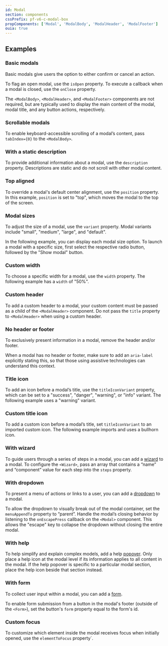```yaml
---
id: Modal
section: components
cssPrefix: pf-v6-c-modal-box
propComponents: ['Modal', 'ModalBody', 'ModalHeader', 'ModalFooter']
ouia: true
---
```



## Examples

### Basic modals

Basic modals give users the option to either confirm or cancel an action. 

To flag an open modal, use the `isOpen` property. To execute a callback when a modal is closed, use the `onClose` property.

The `<ModalBody>`, `<ModalHeader>`, and `<ModalFooter>` components are not required, but are typically used to display the main content of the modal, modal title, and any button actions, respectively.



<LiveExample src={ModalBasic} />

### Scrollable modals

To enable keyboard-accessible scrolling of a modal’s content, pass `tabIndex={0}` to the `<ModalBody>`.



<LiveExample src={ModalWithOverflowingContent} />

### With a static description

To provide additional information about a modal, use the `description` property. Descriptions are static and do not scroll with other modal content.



<LiveExample src={ModalWithDescription} />

### Top aligned

To override a modal's default center alignment, use the `position` property. In this example, `position` is set to "top", which moves the modal to the top of the screen.



<LiveExample src={ModalTopAligned} />

### Modal sizes

To adjust the size of a modal, use the `variant` property. Modal variants include "small", "medium", "large", and "default".

In the following example, you can display each modal size option. To launch a modal with a specific size, first select the respective radio button, followed by the "Show modal" button.



<LiveExample src={ModalSize} />

### Custom width

To choose a specific width for a modal, use the `width` property. The following example has a `width` of "50%".



<LiveExample src={ModalCustomWidth} />

### Custom header

To add a custom header to a modal, your custom content must be passed as a child of the `<ModalHeader>` component. Do not pass the `title` property to `<ModalHeader>` when using a custom header. 



<LiveExample src={ModalCustomHeader} />

### No header or footer

To exclusively present information in a modal, remove the header and/or footer.

When a modal has no header or footer, make sure to add an `aria-label` explicitly stating this, so that those using assistive technologies can understand this context.



<LiveExample src={ModalNoHeaderFooter} />

### Title icon

To add an icon before a modal’s title, use the `titleIconVariant` property, which can be set to a "success", "danger", "warning", or "info" variant. The following example uses a "warning" variant.



<LiveExample src={ModalTitleIcon} />

### Custom title icon

To add a custom icon before a modal’s title, set `titleIconVariant` to an imported custom icon. The following example imports and uses a bullhorn icon.



<LiveExample src={ModalCustomTitleIcon} />

### With wizard

To guide users through a series of steps in a modal, you can add a [wizard](/components/wizard) to a modal. To configure the `<Wizard>`, pass an array that contains a “name” and “component” value for each step into the `steps` property.



<LiveExample src={ModalWithWizard} />

### With dropdown

To present a menu of actions or links to a user, you can add a [dropdown](/components/menus/dropdown) to a modal. 

To allow the dropdown to visually break out of the modal container, set the `menuAppendTo` property to “parent”. Handle the modal’s closing behavior by listening to the `onEscapePress` callback on the `<Modal>` component. This allows the "escape" key to collapse the dropdown without closing the entire modal.



<LiveExample src={ModalWithDropdown} />

### With help

To help simplify and explain complex models, add a help [popover](/components/popover). Only place a help icon at the modal level if its information applies to all content in the modal. If the help popover is specific to a particular modal section, place the help icon beside that section instead.



<LiveExample src={ModalWithHelp} />

### With form

To collect user input within a modal, you can add a [form](/components/forms/form).

To enable form submission from a button in the modal's footer (outside of the `<Form>`), set the button's `form` property equal to the form's id.



<LiveExample src={ModalWithForm} />

### Custom focus

To customize which element inside the modal receives focus when initially opened, use the `elementToFocus` property`. 



<LiveExample src={ModalCustomFocus} />
